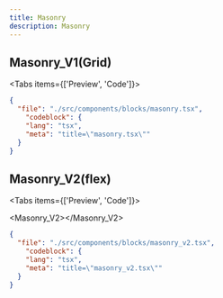 ```yaml
---
title: Masonry
description: Masonry
---
```



## Masonry_V1(Grid)

<Tabs items={['Preview', 'Code']}>
    <Tab value="Preview">
        <div className="flex-row-center pt-4">
            <Masonry></Masonry>
        </div>
    </Tab>
    <Tab value="Code">
<CodeBlockWrapper>

```json doc-gen:file
{
  "file": "./src/components/blocks/masonry.tsx",
    "codeblock": {
    "lang": "tsx",
    "meta": "title=\"masonry.tsx\""
  }
}
```
</CodeBlockWrapper>
    </Tab>
</Tabs>



## Masonry_V2(flex)

<Tabs items={['Preview', 'Code']}>
    <Tab value="Preview">
        <div className="flex-row-center pt-4">
            <Masonry_V2></Masonry_V2>
        </div>
    </Tab>
    <Tab value="Code">
<CodeBlockWrapper>

```json doc-gen:file
{
  "file": "./src/components/blocks/masonry_v2.tsx",
    "codeblock": {
    "lang": "tsx",
    "meta": "title=\"masonry_v2.tsx\""
  }
}
```
</CodeBlockWrapper>
    </Tab>
</Tabs>
